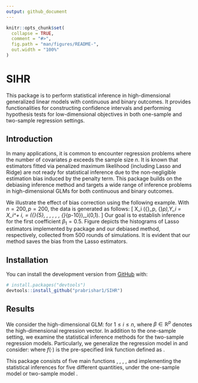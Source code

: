 ```yaml
---
output: github_document
---
```


<!-- README.md is generated from README.Rmd. Please edit that file -->

```r
knitr::opts_chunk$set(
  collapse = TRUE,
  comment = "#>",
  fig.path = "man/figures/README-",
  out.width = "100%"
)
```

<!-- badges: start -->
<!-- badges: end -->

# SIHR

This package is to perform statistical inference in high-dimensional generalized linear models with continuous and binary outcomes. It provides functionalities for constructing confidence intervals and performing hypothesis tests for low-dimensional objectives in both one-sample and two-sample regression settings.

## Introduction
In many applications, it is common to encounter regression problems where the number of covariates
$p$ exceeds the sample size $n$. It is known that estimators fitted via penalized maximum likelihood (including Lasso and Ridge)
are not ready for statistical inference due to the non-negligible estimation bias induced by the penalty term.
This package builds on the debiasing inference
method and targets a wide range of inference problems in high-dimensional GLMs for both continuous and binary outcomes. 

We illustrate the effect of bias correction using the following example. 
With $n=200, p=200$, the data is generated as follows:
\[
X_i \sim \mathcal{N}({\bf 0}_p, {\bf I}_p),\quad Y_i = X_i^\intercal \beta + \epsilon_i, \quad \beta = ({\bf 0.5}_{5}, \frac{1}{5}, \frac{2}{5}, \frac{3}{5}, \frac{4}{5}, \frac{5}{5}, {\bf 0}_{p-10}),\quad \epsilon_i\sim \mathcal{N}(0,1).
\]
Our goal is to establish inference for the first coefficient $\beta_1 =0.5$.
Figure \ref{fig: effect-debias} depicts the histograms of Lasso estimators implemented by package \texttt{glmnet} and our debiased method, respectively, collected from 500 rounds of simulations. It is evident that our method saves the bias from the Lasso estimators.
<!-- \begin{figure}[!ht] -->
<!-- \centering -->
<!-- \includegraphics[width=0.8\linewidth]{effect-debias.pdf} -->
<!-- \label{fig: effect-debias} -->
<!-- \end{figure} -->

## Installation

You can install the development version from [GitHub](https://github.com/) with:

``` r
# install.packages("devtools")
devtools::install_github("prabrishar1/SIHR")
```

## Results
We consider the high-dimensional GLM: for $1\leq i\leq n$,
\begin{equation}
    \mathbb{E}(y_i \mid X_{i\cdot}) = f(X_{i\cdot}^\intercal \beta),\quad \textrm{with}\;
    f(z) = \begin{cases}
        z & \quad \textrm{for linear model;}\\
        \exp{(z)} / \left[1 + \exp{(z)} \right] & \quad \textrm{for logistic model;} \\
        %\Phi(z) & \quad \textrm{for probit model}
    \end{cases}
    \label{eq: glm}
\end{equation}
where $\beta \in \mathbb{R}^p$ denotes the high-dimensional regression vector. In addition to the one-sample setting, we examine the statistical inference methods for the two-sample regression models. Particularly, we generalize the regression model in \eqref{eq: glm} and consider:
\begin{equation}
    \mathbb{E}(y_i^{(k)} \mid X_{i\cdot}^{(k)}) = f(X_{i\cdot}^{(k)\intercal} \beta^{(k)}) \quad \textrm{with}\; k=1,2 \; \textrm{and}\; 1\leq i\leq n_k,
    \label{eq: two sample glm}
\end{equation}
where $f(\cdot)$ is the pre-specified link function defined as \eqref{eq: glm}.

This package consists of five main functions \texttt{LF}, \texttt{QF}, \texttt{CATE}, \texttt{InnProd}, and \texttt{Dist} implementing the statistical inferences for five different quantities, under the one-sample model \eqref{eq: glm} or two-sample model \eqref{eq: two sample glm}.
\begin{enumerate}
    \item \texttt{LF}, abbreviated for linear functional, implements the inference approach for $\xnew^\intercal \beta$, with $\xnew \in \RR^p$ denoting a loading vector.
    With $\xnew = e_j$ as a special case, \texttt{LF} infers the regression coefficient $\beta_j$.
    \item \texttt{QF}, abbreviated for quadratic functional, makes inferences for $\beta^{\intercal} A \beta$. $A$ is either a pre-specified submatrix or the unknown covariance matrix $\mathbb{E}(X_{i\cdot}X_{i\cdot}^\intercal)$.

    \item \texttt{CATE}, abbreviated for conditional average treatment effect, is to make inference for $f(\xnew^\intercal \beta^{(2)}) - f(\xnew^\intercal \beta^{(1)})$. This difference measures the discrepancy between conditional means, closely related to the conditional average treatment effect for the new observation with covariates $\xnew$.

    \item \texttt{InnProd}, abbreviated for inner products, implements the statistical inference for $\beta^{(1)\intercal} A \beta^{(2)}$. The inner products measure the similarity between the high-dimensional vectors $\beta^{(1)}$ and $\beta^{(2)}$, which is useful in capturing the genetic relatedness in the GWAS applications.
 
    \item \texttt{Dist}, short-handed for distance, makes inferences for the weighted distances  $\gamma^\intercal A \gamma$ with $\gamma = \beta^{(2)} - \beta^{(1)}$. The distance measure is useful in comparing different high-dimensional regression vectors.
\end{enumerate}
